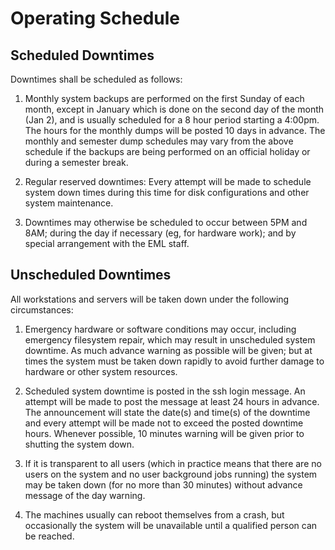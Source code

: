 # Operating Schedule

## Scheduled Downtimes

Downtimes shall be scheduled as follows:

1.  Monthly system backups are performed on the first Sunday of each
    month, except in January which is done on the second day of the
    month (Jan 2), and is usually scheduled for a 8 hour period starting
    a 4:00pm. The hours for the monthly dumps will be posted 10 days in
    advance. The monthly and semester dump schedules may vary from the
    above schedule if the backups are being performed on an official
    holiday or during a semester break.

2.  Regular reserved downtimes: Every attempt will be made to schedule
    system down times during this time for disk configurations and other
    system maintenance.

3.  Downtimes may otherwise be scheduled to occur between 5PM and 8AM;
    during the day if necessary (eg, for hardware work); and by special
    arrangement with the EML staff.

## Unscheduled Downtimes

All workstations and servers will be taken down under the following
circumstances:

1.  Emergency hardware or software conditions may occur, including
    emergency filesystem repair, which may result in unscheduled system
    downtime. As much advance warning as possible will be given; but at
    times the system must be taken down rapidly to avoid further damage
    to hardware or other system resources.

2.  Scheduled system downtime is posted in the ssh login message. An
    attempt will be made to post the message at least 24 hours in
    advance. The announcement will state the date(s) and time(s) of the
    downtime and every attempt will be made not to exceed the posted
    downtime hours. Whenever possible, 10 minutes warning will be given
    prior to shutting the system down.

3.  If it is transparent to all users (which in practice means that
    there are no users on the system and no user background jobs
    running) the system may be taken down (for no more than 30 minutes)
    without advance message of the day warning.

4.  The machines usually can reboot themselves from a crash, but
    occasionally the system will be unavailable until a qualified person
    can be reached.

